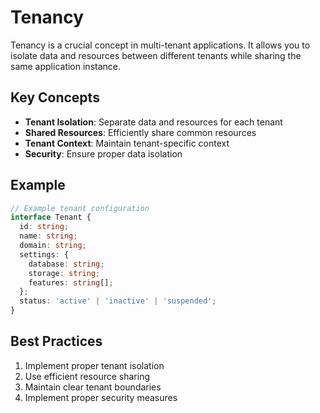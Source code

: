 # Tenancy

Tenancy is a crucial concept in multi-tenant applications. It allows you to isolate data and resources between different tenants while sharing the same application instance.

## Key Concepts

- **Tenant Isolation**: Separate data and resources for each tenant
- **Shared Resources**: Efficiently share common resources
- **Tenant Context**: Maintain tenant-specific context
- **Security**: Ensure proper data isolation

## Example

```typescript
// Example tenant configuration
interface Tenant {
  id: string;
  name: string;
  domain: string;
  settings: {
    database: string;
    storage: string;
    features: string[];
  };
  status: 'active' | 'inactive' | 'suspended';
}
```

## Best Practices

1. Implement proper tenant isolation
2. Use efficient resource sharing
3. Maintain clear tenant boundaries
4. Implement proper security measures 